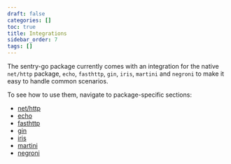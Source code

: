 ```yaml
---
draft: false
categories: []
toc: true
title: Integrations
sidebar_order: 7
tags: []
---
```


The sentry-go package currently comes with an integration for the native `net/http` package, `echo`, `fasthttp`, `gin`, `iris`, `martini` and `negroni` to make it easy to handle common scenarios.

To see how to use them, navigate to package-specific sections:

- [net/http](/platforms/go/http/)
- [echo](/platforms/go/echo/)
- [fasthttp](/platforms/go/fasthttp/)
- [gin](/platforms/go/gin/)
- [iris](/platforms/go/iris/)
- [martini](/platforms/go/martini/)
- [negroni](/platforms/go/negroni/)
